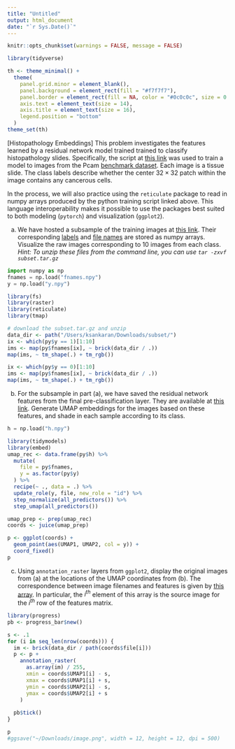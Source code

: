 ```yaml
---
title: "Untitled"
output: html_document
date: "`r Sys.Date()`"
---
```


```r
knitr::opts_chunk$set(warnings = FALSE, message = FALSE)
```

```r
library(tidyverse)

th <- theme_minimal() + 
  theme(
    panel.grid.minor = element_blank(),
    panel.background = element_rect(fill = "#f7f7f7"),
    panel.border = element_rect(fill = NA, color = "#0c0c0c", size = 0.6),
    axis.text = element_text(size = 14),
    axis.title = element_text(size = 16),
    legend.position = "bottom"
  )
theme_set(th)
```

[Histopathology Embeddings] This problem investigates the features learned by
a residual network model trained trained to classify histopathology slides.
Specifically, the script at [this
link](https://colab.research.google.com/drive/1bPFz718F-YE0iUcdkm2kc0Aeg8g6-Neh?usp=sharing)
was used to train a model to images from the Pcam [benchmark
dataset](https://www.kaggle.com/competitions/histopathologic-cancer-detection/data).
Each image is a tissue slide. The class labels describe whether the center $32 \times 32$ patch within the image contains any cancerous cells.

In the process, we will also practice using the `reticulate` package to read in
numpy arrays produced by the python training script linked above. This language
interoperability makes it possible to use the packages best suited to both
modeling (`pytorch`) and visualization (`ggplot2`).

a. We have hosted a subsample of the training images at [this
link](https://github.com/krisrs1128/stat479_s22/blob/main/_slides/week13/exercises/subset.tar.gz?raw=true).
Their corresponding [labels](https://github.com/krisrs1128/stat479_s22/blob/main/_slides/week13/exercises/y.npy?raw=true) and [file names](https://raw.githubusercontent.com/krisrs1128/stat479_s22/main/_slides/week13/exercises/fnames.npy) are stored as numpy arrays. Visualize the raw images corresponding to 10 images from each class. _Hint: To unzip these files from the command line, you can use `tar -zxvf subset.tar.gz`_  

```python
import numpy as np
fnames = np.load("fnames.npy")
y = np.load("y.npy")
```

```r
library(fs)
library(raster)
library(reticulate)
library(tmap)

# download the subset.tar.gz and unzip
data_dir <- path("/Users/ksankaran/Downloads/subset/")
ix <- which(py$y == 1)[1:10]
ims <- map(py$fnames[ix], ~ brick(data_dir / .))
map(ims, ~ tm_shape(.) + tm_rgb())
```

```r
ix <- which(py$y == 0)[1:10]
ims <- map(py$fnames[ix], ~ brick(data_dir / .))
map(ims, ~ tm_shape(.) + tm_rgb())
```

b. For the subsample in part (a), we have saved the residual network
features from the final pre-classification layer. They are available
at [this
link](https://github.com/krisrs1128/stat479_s22/blob/main/_slides/week13/exercises/h.npy?raw=true).
Generate UMAP embeddings for the images based on these features, and shade
in each sample according to its class.

```python
h = np.load("h.npy")
```

```r
library(tidymodels)
library(embed)
umap_rec <- data.frame(py$h) %>%
  mutate(
    file = py$fnames,
    y = as.factor(py$y)
  ) %>%
  recipe(~ ., data = .) %>%
  update_role(y, file, new_role = "id") %>%
  step_normalize(all_predictors()) %>%
  step_umap(all_predictors())

umap_prep <- prep(umap_rec)
coords <- juice(umap_prep)
```

```r
p <- ggplot(coords) +
  geom_point(aes(UMAP1, UMAP2, col = y)) +
  coord_fixed()
p
```

c. Using `annotation_raster` layers from `ggplot2`, display the original
images from (a) at the locations of the UMAP coordinates from (b). The
correspondence between image filenames and features is given by [this
array](https://github.com/krisrs1128/stat479_s22/blob/main/_slides/week13/exercises/fnames.npy?raw=true).
In particular, the $i^{th}$ element of this array is the source image for
the $i^{th}$ row of the features matrix.

```r
library(progress)
pb <- progress_bar$new()

s <- .1
for (i in seq_len(nrow(coords))) {
  im <- brick(data_dir / path(coords$file[i]))
  p <- p + 
    annotation_raster(
      as.array(im) / 255, 
      xmin = coords$UMAP1[i] - s, 
      xmax = coords$UMAP1[i] + s, 
      ymin = coords$UMAP2[i] - s, 
      ymax = coords$UMAP2[i] + s
    )
  
  pb$tick()
}

p
#ggsave("~/Downloads/image.png", width = 12, height = 12, dpi = 500)
```
